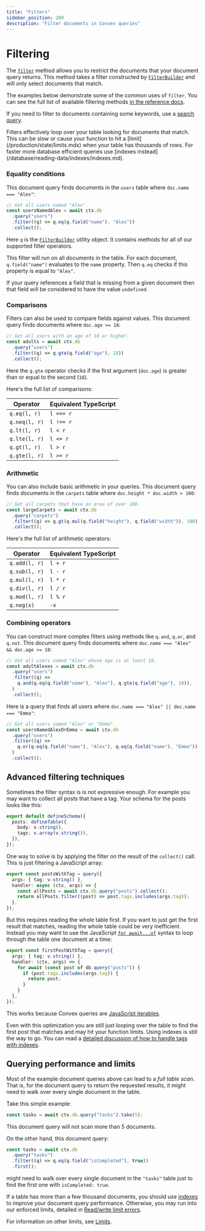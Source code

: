 ```yaml
---
title: "Filters"
sidebar_position: 200
description: "Filter documents in Convex queries"
---
```


# Filtering

The [`filter`](/api/interfaces/server.Query#filter) method allows you to
restrict the documents that your document query returns. This method takes a
filter constructed by [`FilterBuilder`](/api/interfaces/server.FilterBuilder)
and will only select documents that match.

The examples below demonstrate some of the common uses of `filter`. You can see
the full list of available filtering methods
[in the reference docs](/api/interfaces/server.FilterBuilder).

If you need to filter to documents containing some keywords, use a
[search query](/search/text-search.mdx).

<Admonition type="caution" title="Use indexes instead">
  Filters effectively loop over your table looking for documents that match.
  This can be slow or cause your function to hit a
  [limit](/production/state/limits.mdx) when your table has thousands of rows.
  For faster more database efficient queries use [indexes
  instead](/database/reading-data/indexes/indexes.md).
</Admonition>

### Equality conditions

This document query finds documents in the `users` table where
`doc.name === "Alex"`:

```ts
// Get all users named "Alex".
const usersNamedAlex = await ctx.db
  .query("users")
  .filter((q) => q.eq(q.field("name"), "Alex"))
  .collect();
```

Here `q` is the [`FilterBuilder`](/api/interfaces/server.FilterBuilder) utility
object. It contains methods for all of our supported filter operators.

This filter will run on all documents in the table. For each document,
`q.field("name")` evaluates to the `name` property. Then `q.eq` checks if this
property is equal to `"Alex"`.

If your query references a field that is missing from a given document then that
field will be considered to have the value `undefined`.

### Comparisons

Filters can also be used to compare fields against values. This document query
finds documents where `doc.age >= 18`:

```ts
// Get all users with an age of 18 or higher.
const adults = await ctx.db
  .query("users")
  .filter((q) => q.gte(q.field("age"), 18))
  .collect();
```

Here the `q.gte` operator checks if the first argument (`doc.age`) is greater
than or equal to the second (`18`).

Here's the full list of comparisons:

| Operator      | Equivalent TypeScript |
| ------------- | --------------------- |
| `q.eq(l, r)`  | `l === r`             |
| `q.neq(l, r)` | `l !== r`             |
| `q.lt(l, r)`  | `l < r`               |
| `q.lte(l, r)` | `l <= r`              |
| `q.gt(l, r)`  | `l > r`               |
| `q.gte(l, r)` | `l >= r`              |

### Arithmetic

You can also include basic arithmetic in your queries. This document query finds
documents in the `carpets` table where `doc.height * doc.width > 100`:

```ts
// Get all carpets that have an area of over 100.
const largeCarpets = await ctx.db
  .query("carpets")
  .filter((q) => q.gt(q.mul(q.field("height"), q.field("width")), 100))
  .collect();
```

Here's the full list of arithmetic operators:

| Operator      | Equivalent TypeScript |
| ------------- | --------------------- |
| `q.add(l, r)` | `l + r`               |
| `q.sub(l, r)` | `l - r`               |
| `q.mul(l, r)` | `l * r`               |
| `q.div(l, r)` | `l / r`               |
| `q.mod(l, r)` | `l % r`               |
| `q.neg(x)`    | `-x`                  |

### Combining operators

You can construct more complex filters using methods like `q.and`, `q.or`, and
`q.not`. This document query finds documents where
`doc.name === "Alex" && doc.age >= 18`:

```ts
// Get all users named "Alex" whose age is at least 18.
const adultAlexes = await ctx.db
  .query("users")
  .filter((q) =>
    q.and(q.eq(q.field("name"), "Alex"), q.gte(q.field("age"), 18)),
  )
  .collect();
```

Here is a query that finds all users where
`doc.name === "Alex" || doc.name === "Emma"`:

```ts
// Get all users named "Alex" or "Emma".
const usersNamedAlexOrEmma = await ctx.db
  .query("users")
  .filter((q) =>
    q.or(q.eq(q.field("name"), "Alex"), q.eq(q.field("name"), "Emma")),
  )
  .collect();
```

## Advanced filtering techniques

Sometimes the filter syntax is is not expressive enough. For example you may
want to collect all posts that have a tag. Your schema for the posts looks like
this:

```ts
export default defineSchema({
  posts: defineTable({
    body: v.string(),
    tags: v.array(v.string()),
  }),
});
```

One way to solve is by applying the filter on the result of the `collect()`
call. This is just filtering a JavaScript array:

```ts
export const postsWithTag = query({
  args: { tag: v.string() },
  handler: async (ctx, args) => {
    const allPosts = await ctx.db.query("posts").collect();
    return allPosts.filter((post) => post.tags.includes(args.tag));
  },
});
```

But this requires reading the whole table first. If you want to just get the
first result that matches, reading the whole table could be very inefficient.
Instead you may want to use the JavaScript
[`for await...of`](https://developer.mozilla.org/en-US/docs/Web/JavaScript/Reference/Statements/for-await...of)
syntax to loop through the table one document at a time:

```ts
export const firstPostWithTag = query({
  args: { tag: v.string() },
  handler: (ctx, args) => {
    for await (const post of db.query("posts")) {
      if (post.tags.includes(args.tag)) {
        return post;
      }
    }
  },
});
```

This works because Convex queries are
[JavaScript iterables](https://developer.mozilla.org/en-US/docs/Web/JavaScript/Reference/Iteration_protocols).

Even with this optimization you are still just looping over the table to find
the first post that matches and may hit your function limits. Using indexes is
still the way to go. You can read a
[detailed discussion of how to handle tags with indexes](https://stack.convex.dev/complex-filters-in-convex#optimize-with-indexes).

## Querying performance and limits

Most of the example document queries above can lead to a _full table scan_. That
is, for the document query to return the requested results, it might need to
walk over every single document in the table.

Take this simple example:

```ts
const tasks = await ctx.db.query("tasks").take(5);
```

This document query will not scan more than 5 documents.

On the other hand, this document query:

```ts
const tasks = await ctx.db
  .query("tasks")
  .filter((q) => q.eq(q.field("isCompleted"), true))
  .first();
```

might need to walk over every single document in the `"tasks"` table just to
find the first one with `isCompleted: true`.

If a table has more than a few thousand documents, you should use
[indexes](/database/reading-data/indexes/indexes.md) to improve your document
query performance. Otherwise, you may run into our enforced limits, detailed in
[Read/write limit errors](/functions/error-handling/error-handling.mdx#readwrite-limit-errors).

For information on other limits, see [Limits](/production/state/limits.mdx).
